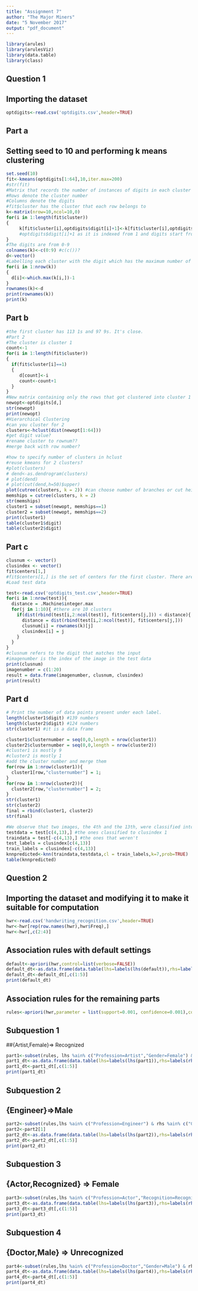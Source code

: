 ```yaml
---
title: "Assignment 7"
author: "The Major Miners"
date: "5 November 2017"
output: "pdf_document"
---
```


```r
library(arules)
library(arulesViz)
library(data.table)
library(class)
```
## Question 1
## Importing the dataset
```r
optdigits<-read.csv('optdigits.csv',header=TRUE)
```
## Part a
## Setting seed to 10 and performing k means clustering
```r
set.seed(10)
fit<-kmeans(optdigits[1:64],10,iter.max=200)
#str(fit)
#Matrix that records the number of instances of digits in each cluster
#Rows denote the cluster number
#Columns denote the digits
#fit$cluster has the cluster that each row belongs to
k<-matrix(nrow=10,ncol=10,0)
for(i in 1:length(fit$cluster))
{
     k[fit$cluster[i],optdigits$digit[i]+1]<-k[fit$cluster[i],optdigits$digit[i]+1]+1
     #optdigits$digit[i]+1 as it is indexed from 1 and digits start from 0
}
#The digits are from 0-9
colnames(k)<-c(0:9) #c(c())?
d<-vector()
#Labelling each cluster with the digit which has the maximum number of instances in it
for(i in 1:nrow(k))
{
  d[i]<-which.max(k[i,])-1
}
rownames(k)<-d
print(rownames(k))
print(k)
```
## Part b
```r
#the first cluster has 113 1s and 97 9s. It's close.
#Part 2
#The cluster is cluster 1
count<-1
for(i in 1:length(fit$cluster))
{
  if(fit$cluster[i]==1)
  {
     d[count]<-i
     count<-count+1
  }
}
#New matrix containing only the rows that got clustered into cluster 1
newopt<-optdigits[d,]
str(newopt)
print(newopt)
#Hierarchical Clustering
#can you cluster for 2
clusters<-hclust(dist(newopt[1:64]))
#get digit value?
#rename cluster to rownum??
#merge back with row number?

#how to specify number of clusters in hclust
#reuse kmeans for 2 clusters?
#plot(clusters)
# dend<-as.dendrogram(clusters)
# plot(dend)
# plot(cut(dend,h=50)$upper)
plot(cutree(clusters, k = 2)) #can choose number of branches or cut height
memships = cutree(clusters, k = 2)
str(memships)
cluster1 = subset(newopt, memships==1)
cluster2 = subset(newopt, memships==2)
print(cluster1)
table(cluster1$digit)
table(cluster2$digit)
```
## Part c
```r
clusnum <- vector()
clusindex <- vector()
fit$centers[1,]
#fit$centers[1,] is the set of centers for the first cluster. There are 10 clusters.
#Load test data

test<-read.csv('optdigits_test.csv',header=TRUE)
for(i in 1:nrow(test)){
  distance = .Machine$integer.max
  for(j in 1:10){ #there are 10 clusters
    if(dist(rbind(test[i,2:ncol(test)], fit$centers[j,])) < distance){
      distance = dist(rbind(test[i,2:ncol(test)], fit$centers[j,]))
      clusnum[i] = rownames(k)[j]
      clusindex[i] = j
    }
  }
}
#clusnum refers to the digit that matches the input
#imagenumber is the index of the image in the test data
print(clusnum)
imagenumber = c(1:20)
result = data.frame(imagenumber, clusnum, clusindex)
print(result)
```
## Part d
```r
# Print the number of data points present under each label. 
length(cluster1$digit) #139 numbers
length(cluster2$digit) #124 numbers
str(cluster1) #it is a data frame

cluster1$clusternumber = seq(0,0,length = nrow(cluster1))
cluster2$clusternumber = seq(0,0,length = nrow(cluster2))
#cluster1 is mostly 9
#cluster2 is mostly 1
#add the cluster number and merge them
for(row in 1:nrow(cluster1)){
  cluster1[row,"clusternumber"] = 1;
}
for(row in 1:nrow(cluster2)){
  cluster2[row,"clusternumber"] = 2;
}
str(cluster1)
str(cluster2)
final = rbind(cluster1, cluster2)
str(final)

#We observe that two images, the 4th and the 13th, were classified into cluster 1. They are the test dataset. We predict clusindex for them.
testdata = test[c(4,13),] #the ones classified to clusindex 1
traindata = test[-c(4,13),] #the ones that weren't
test_labels = clusindex[c(4,13)]
train_labels = clusindex[-c(4,13)]
knnpredicted<-knn(traindata,testdata,cl = train_labels,k=7,prob=TRUE)
table(knnpredicted)
```


## Question 2
## Importing the dataset and modifying it to make it suitable for computation
```r
hwr<-read.csv('handwriting_recognition.csv',header=TRUE)
hwr<-hwr[rep(row.names(hwr),hwr$Freq),]
hwr<-hwr[,c(2:4)]
```
## Association rules with default settings
```r
default<-apriori(hwr,control=list(verbose=FALSE))
default_dt<-as.data.frame(data.table(lhs=labels(lhs(default)),rhs=labels(rhs(default)),quality(default)))
default_dt<-default_dt[,c(1:5)]
print(default_dt)
```
## Association rules for the remaining parts
```r
rules<-apriori(hwr,parameter = list(support=0.001, confidence=0.001),control=list(verbose=FALSE))
```
## Subquestion 1
##{Artist,Female}=> Recognized
```r
part1<-subset(rules, lhs %ain% c("Profession=Artist","Gender=Female") & rhs %ain% c("Recognition=Recognized"))
part1_dt<-as.data.frame(data.table(lhs=labels(lhs(part1)),rhs=labels(rhs(part1)),quality(part1)))
part1_dt<-part1_dt[,c(1:5)]
print(part1_dt)
```
## Subquestion 2
## {Engineer}=>Male
```r
part2<-subset(rules,lhs %ain% c("Profession=Engineer") & rhs %ain% c("Gender=Male"))
part2<-part2[1]
part2_dt<-as.data.frame(data.table(lhs=labels(lhs(part2)),rhs=labels(rhs(part2)),quality(part2)))
part2_dt<-part2_dt[,c(1:5)]
print(part2_dt)
```
## Subquestion 3
## {Actor,Recognized} => Female
```r
part3<-subset(rules,lhs %ain% c("Profession=Actor","Recognition=Recognized") & rhs %ain% c("Gender=Female"))
part3_dt<-as.data.frame(data.table(lhs=labels(lhs(part3)),rhs=labels(rhs(part3)),quality(part3)))
part3_dt<-part3_dt[,c(1:5)]
print(part3_dt)
```
## Subquestion 4
## {Doctor,Male} => Unrecognized
```r
part4<-subset(rules,lhs %ain% c("Profession=Doctor","Gender=Male") & rhs %ain% c("Recognition=Unrecognized"))
part4_dt<-as.data.frame(data.table(lhs=labels(lhs(part4)),rhs=labels(rhs(part4)),quality(part4)))
part4_dt<-part4_dt[,c(1:5)]
print(part4_dt)
```


